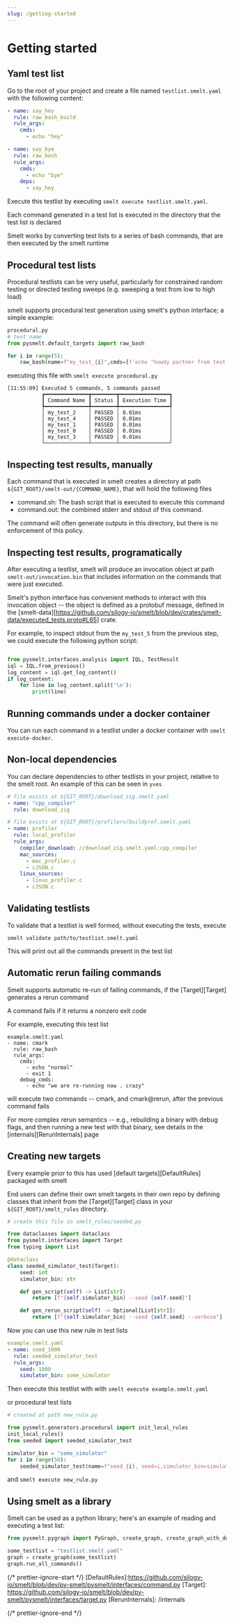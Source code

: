 ```yaml
---
slug: /getting-started
---
```


# Getting started

## Yaml test list

Go to the root of your project and create a file named `testlist.smelt.yaml`
with the following content:

```yaml
- name: say_hey
  rule: raw_bash_build
  rule_args:
    cmds:
      - echo "hey"

- name: say_bye
  rule: raw_bash
  rule_args:
    cmds:
      - echo "bye"
    deps:
      - say_hey
```

Execute this testlist by executing `smelt execute testlist.smelt.yaml`.

Each command generated in a test list is executed in the directory that the test
list is declared

Smelt works by converting test lists to a series of bash commands, that are then
executed by the smelt runtime

## Procedural test lists

Procedural testlists can be very useful, particularly for constrained random
testing or directed testing sweeps (e.g. sweeping a test from low to high load)

smelt supports procedural test generation using smelt's python interface; a
simple example:

```python
procedural.py
# test name
from pysmelt.default_targets import raw_bash

for i in range(5):
    raw_bash(name=f"my_test_{i}",cmds=[f'echo "howdy partner from test {i}"']
```

executing this file with `smelt execute procedural.py`

```
[11:55:09] Executed 5 commands, 5 commands passed
           ┏━━━━━━━━━━━━━━┳━━━━━━━━┳━━━━━━━━━━━━━━━━┓
           ┃ Command Name ┃ Status ┃ Execution Time ┃
           ┡━━━━━━━━━━━━━━╇━━━━━━━━╇━━━━━━━━━━━━━━━━┩
           │ my_test_2    │ PASSED │ 0.01ms         │
           │ my_test_4    │ PASSED │ 0.01ms         │
           │ my_test_1    │ PASSED │ 0.01ms         │
           │ my_test_0    │ PASSED │ 0.01ms         │
           │ my_test_3    │ PASSED │ 0.01ms         │
           └──────────────┴────────┴────────────────┘
```

## Inspecting test results, manually

Each command that is executed in smelt creates a directory at path
`${GIT_ROOT}/smelt-out/{COMMAND_NAME}`, that will hold the following files

- command.sh: The bash script that is executed to execute this command
- command.out: the combined stderr and stdout of this command.

The command will often generate outputs in this directory, but there is no
enforcement of this policy.

## Inspecting test results, programatically

After executing a testlist, smelt will produce an invocation object at path
`smelt-out/invocation.bin` that includes information on the commands that were
just executed.

Smelt's python interface has convenient methods to interact with this invocation
object -- the object is defined as a protobuf message, defined in the
[smelt-data][https://github.com/silogy-io/smelt/blob/dev/crates/smelt-data/executed_tests.proto#L65]
crate.

For example, to inspect stdout from the `my_test_5` from the previous step, we
could execute the following python script:

```python

from pysmelt.interfaces.analysis import IQL, TestResult
iql = IQL.from_previous()
log_content = iql.get_log_content()
if log_content:
    for line in log_content.split('\n'):
        print(line)

```

## Running commands under a docker container

You can run each command in a testlist under a docker container with
`smelt execute-docker`.

## Non-local dependencies

You can declare dependencies to other testlists in your project, relative to
the smelt root. An example of this can be seen in `yves`

```yaml
# file exists at ${GIT_ROOT}/download_zig.smelt.yaml
- name: "cpp_compiler"
  rule: download_zig
```

```yaml
# file exists at ${GIT_ROOT}/profilers/buildprof.smelt.yaml
- name: profiler
  rule: local_profiler
  rule_args:
    compiler_download: //download_zig.smelt.yaml:cpp_compiler
    mac_sources:
      - mac_profiler.c
      - cJSON.c
    linux_sources:
      - linux_profiler.c
      - cJSON.c
```

## Validating testlists

To validate that a testlist is well formed, without executing the tests, execute

```
smelt validate path/to/testlist.smelt.yaml
```

This will print out all the commands present in the test list

## Automatic rerun failing commands

Smelt supports automatic re-run of failing commands, if the [Target][Target]
generates a rerun command

A command fails if it returns a nonzero exit code

For example, executing this test list

```
example.smelt.yaml
- name: cmark
  rule: raw_bash
  rule_args:
    cmds:
      - echo "normal"
      - exit 1
    debug_cmds:
      - echo "we are re-running now . crazy"

```

will execute two commands -- cmark, and cmark@rerun, after the previous command
fails

For more complex rerun semantics -- e.g., rebuilding a binary with debug flags,
and then running a new test with that binary, see details in the
[internals][RerunInternals] page

## Creating new targets

Every example prior to this has used [default targets][DefaultRules] packaged
with smelt

End users can define their own smelt targets in their own repo by defining
classes that inherit from the [Target][Target] class in your
`${GIT_ROOT}/smelt_rules` directory.

```python
# create this file in smelt_rules/seeded.py

from dataclasses import dataclass
from pysmelt.interfaces import Target
from typing import List

@dataclass
class seeded_simulator_test(Target):
    seed: int
    simulator_bin: str

    def gen_script(self) -> List[str]:
        return [f"{self.simulator_bin} --seed {self.seed}"]

    def gen_rerun_script(self) -> Optional[List[str]]:
        return [f"{self.simulator_bin} --seed {self.seed} --verbose"]

```

Now you can use this new rule in test lists

```yaml
example.smelt.yaml
- name: seed_1000
  rule: seeded_simulator_test
  rule_args:
    seed: 1000
    simulator_bin: some_simulator


```

Then execute this testlist with with `smelt execute example.smelt.yaml`

or procedural test lists

```python
# created at path new_rule.py

from pysmelt.generators.procedural import init_local_rules
init_local_rules()
from seeded import seeded_simulator_test

simulator_bin = "some_simulator"
for i in range(50):
    seeded_simulator_test(name=f"seed_{i}, seed=i,simulator_bin=simulator_bin)
```

and `smelt execute new_rule.py`

## Using smelt as a library

Smelt can be used as a python library; here's an example of reading and
executing a test list:

```python
from pysmelt.pygraph import PyGraph, create_graph, create_graph_with_docker

some_testlist = "testlist.smelt.yaml"
graph = create_graph(some_testlist)
graph.run_all_commands()

```

{/* prettier-ignore-start */}
[DefaultRules]:https://github.com/silogy-io/smelt/blob/dev/py-smelt/pysmelt/interfaces/command.py
[Target]: https://github.com/silogy-io/smelt/blob/dev/py-smelt/pysmelt/interfaces/target.py
[RerunInternals]: /internals

{/* prettier-ignore-end */}

```

```
